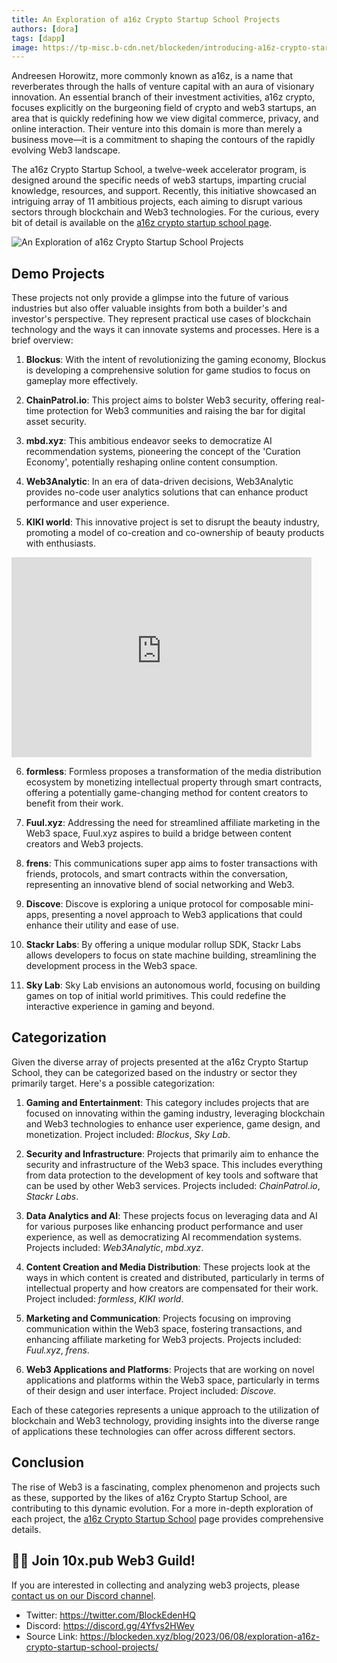 ```yaml
---
title: An Exploration of a16z Crypto Startup School Projects
authors: [dora]
tags: [dapp]
image: https://tp-misc.b-cdn.net/blockeden/introducing-a16z-crypto-startup-school-showcase.jpg
---
```


Andreesen Horowitz, more commonly known as a16z, is a name that reverberates through the halls of venture capital with an aura of visionary innovation. An essential branch of their investment activities, a16z crypto, focuses explicitly on the burgeoning field of crypto and web3 startups, an area that is quickly redefining how we view digital commerce, privacy, and online interaction. Their venture into this domain is more than merely a business move—it is a commitment to shaping the contours of the rapidly evolving Web3 landscape.

The a16z Crypto Startup School, a twelve-week accelerator program, is designed around the specific needs of web3 startups, imparting crucial knowledge, resources, and support. Recently, this initiative showcased an intriguing array of 11 ambitious projects, each aiming to disrupt various sectors through blockchain and Web3 technologies. For the curious, every bit of detail is available on the [a16z crypto startup school page](https://blockeden.xyz/dapp/a16z-crypto-startup-school).

![An Exploration of a16z Crypto Startup School Projects](https://tp-misc.b-cdn.net/blockeden/introducing-a16z-crypto-startup-school-showcase.jpg "An Exploration of a16z Crypto Startup School Projects")

## Demo Projects

These projects not only provide a glimpse into the future of various industries but also offer valuable insights from both a builder's and investor's perspective. They represent practical use cases of blockchain technology and the ways it can innovate systems and processes. Here is a brief overview:

1. **Blockus**: With the intent of revolutionizing the gaming economy, Blockus is developing a comprehensive solution for game studios to focus on gameplay more effectively.

2. **ChainPatrol.io**: This project aims to bolster Web3 security, offering real-time protection for Web3 communities and raising the bar for digital asset security.

3. **mbd.xyz**: This ambitious endeavor seeks to democratize AI recommendation systems, pioneering the concept of the 'Curation Economy', potentially reshaping online content consumption.

4. **Web3Analytic**: In an era of data-driven decisions, Web3Analytic provides no-code user analytics solutions that can enhance product performance and user experience.

5. **KIKI world**: This innovative project is set to disrupt the beauty industry, promoting a model of co-creation and co-ownership of beauty products with enthusiasts.

<div style={{ display: "flex", width: "100%", justifyContent: "center" }}>
  <iframe
    src="https://blockedenxyz.substack.com/embed"
    width="480"
    height="320"
    frameborder="0"
    scrolling="no"
  ></iframe>
</div>


6. **formless**: Formless proposes a transformation of the media distribution ecosystem by monetizing intellectual property through smart contracts, offering a potentially game-changing method for content creators to benefit from their work.

7. **Fuul.xyz**: Addressing the need for streamlined affiliate marketing in the Web3 space, Fuul.xyz aspires to build a bridge between content creators and Web3 projects.

8. **frens**: This communications super app aims to foster transactions with friends, protocols, and smart contracts within the conversation, representing an innovative blend of social networking and Web3.

9. **Discove**: Discove is exploring a unique protocol for composable mini-apps, presenting a novel approach to Web3 applications that could enhance their utility and ease of use.

10. **Stackr Labs**: By offering a unique modular rollup SDK, Stackr Labs allows developers to focus on state machine building, streamlining the development process in the Web3 space.

11. **Sky Lab**: Sky Lab envisions an autonomous world, focusing on building games on top of initial world primitives. This could redefine the interactive experience in gaming and beyond.

## Categorization

Given the diverse array of projects presented at the a16z Crypto Startup School, they can be categorized based on the industry or sector they primarily target. Here's a possible categorization:

1. **Gaming and Entertainment**: This category includes projects that are focused on innovating within the gaming industry, leveraging blockchain and Web3 technologies to enhance user experience, game design, and monetization. Project included: *Blockus*, *Sky Lab*.

2. **Security and Infrastructure**: Projects that primarily aim to enhance the security and infrastructure of the Web3 space. This includes everything from data protection to the development of key tools and software that can be used by other Web3 services. Projects included: *ChainPatrol.io*, *Stackr Labs*.

3. **Data Analytics and AI**: These projects focus on leveraging data and AI for various purposes like enhancing product performance and user experience, as well as democratizing AI recommendation systems. Projects included: *Web3Analytic*, *mbd.xyz*.

4. **Content Creation and Media Distribution**: These projects look at the ways in which content is created and distributed, particularly in terms of intellectual property and how creators are compensated for their work. Project included: *formless*, *KIKI world*.

5. **Marketing and Communication**: Projects focusing on improving communication within the Web3 space, fostering transactions, and enhancing affiliate marketing for Web3 projects. Projects included: *Fuul.xyz*, *frens*.

6. **Web3 Applications and Platforms**: Projects that are working on novel applications and platforms within the Web3 space, particularly in terms of their design and user interface. Project included: *Discove*.

Each of these categories represents a unique approach to the utilization of blockchain and Web3 technology, providing insights into the diverse range of applications these technologies can offer across different sectors.

## Conclusion

The rise of Web3 is a fascinating, complex phenomenon and projects such as these, supported by the likes of a16z Crypto Startup School, are contributing to this dynamic evolution. For a more in-depth exploration of each project, the [a16z Crypto Startup School](https://blockeden.xyz/dapp/a16z-crypto-startup-school) page provides comprehensive details.

<div class="alert alert-success" role="alert"><h2 class="alert-heading">🕵️‍♀️️ Join 10x.pub Web3 Guild!</h2><p>If you are interested in collecting and analyzing web3 projects, please <a href="https://discord.gg/4Yfvs2HWey">contact us on our Discord channel</a>.</p></div>

- Twitter: https://twitter.com/BlockEdenHQ
- Discord: https://discord.gg/4Yfvs2HWey
- Source Link: https://blockeden.xyz/blog/2023/06/08/exploration-a16z-crypto-startup-school-projects/
